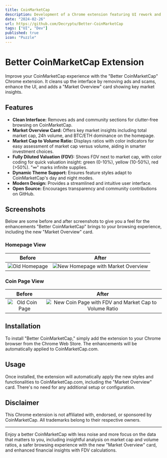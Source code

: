 ```yaml
---
title: CoinMarketCap
description: Development of a Chrome extension featuring UI rework and UX enhancements for an improved browsing experience on CoinMarketCap.
date: "2024-02-26"
url: https://github.com/Decryptu/Better-CoinMarketCap
tags: ["UI", "Dev"]
published: true
icon: "Puzzle"
---
```


# Better CoinMarketCap Extension

Improve your CoinMarketCap experience with the "Better CoinMarketCap" Chrome extension. It cleans up the interface by removing ads and scams, enhance the UI, and adds a "Market Overview" card showing key market insights.

## Features

- **Clean Interface:** Removes ads and community sections for clutter-free browsing on CoinMarketCap.
- **Market Overview Card:** Offers key market insights including total market cap, 24h volume, and BTC/ETH dominance on the homepage.
- **Market Cap to Volume Ratio:** Displays ratios with color indicators for easy assessment of market cap versus volume, aiding in smarter investment choices.
- **Fully Diluted Valuation (FDV):** Shows FDV next to market cap, with color coding for quick valuation insight: green (0-10%), yellow (10-50%), red (>50%). "∞" marks infinite supplies.
- **Dynamic Theme Support:** Ensures feature styles adapt to CoinMarketCap's day and night modes.
- **Modern Design:** Provides a streamlined and intuitive user interface.
- **Open Source:** Encourages transparency and community contributions on GitHub.

## Screenshots

Below are some before and after screenshots to give you a feel for the enhancements "Better CoinMarketCap" brings to your browsing experience, including the new "Market Overview" card.

### Homepage View
Before | After
:---:|:---:
![Old Homepage](/images/1-old.webp) | ![New Homepage with Market Overview](/images/1-new.webp)

### Coin Page View
Before | After
:---:|:---:
![Old Coin Page](/images/2-old.webp) | ![New Coin Page with FDV and Market Cap to Volume Ratio](/images/2-new.webp)

## Installation

To install "Better CoinMarketCap," simply add the extension to your Chrome browser from the Chrome Web Store. The enhancements will be automatically applied to CoinMarketCap.com.

## Usage

Once installed, the extension will automatically apply the new styles and functionalities to CoinMarketCap.com, including the "Market Overview" card. There's no need for any additional setup or configuration.

## Disclaimer

This Chrome extension is not affiliated with, endorsed, or sponsored by CoinMarketCap. All trademarks belong to their respective owners.

---

Enjoy a better CoinMarketCap with less noise and more focus on the data that matters to you, including insightful analysis on market cap and volume ratios, a safer browsing experience with the new "Market Overview" card, and enhanced financial insights with FDV calculations.